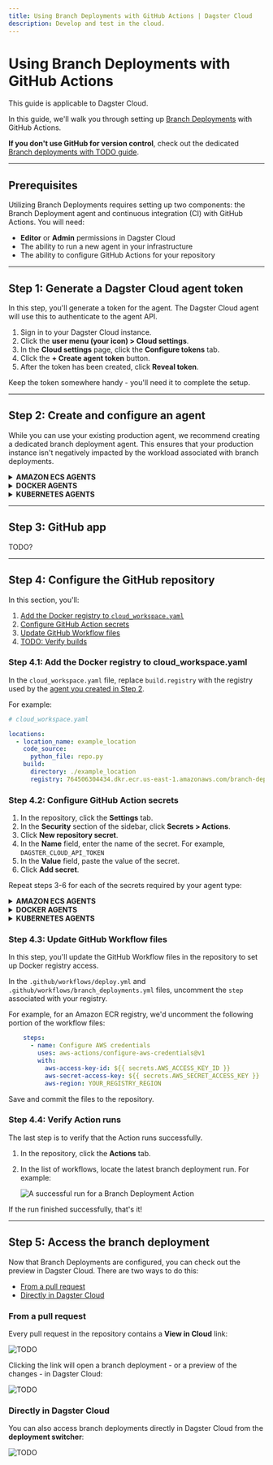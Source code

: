```yaml
---
title: Using Branch Deployments with GitHub Actions | Dagster Cloud
description: Develop and test in the cloud.
---
```


# Using Branch Deployments with GitHub Actions

<Note>
  This guide is applicable to Dagster Cloud.
</Note>

In this guide, we'll walk you through setting up [Branch Deployments](/dagster-cloud/developing-testing/branch-deployments) with GitHub Actions.

**If you don't use GitHub for version control**, check out the dedicated [Branch deployments with TODO guide](/dagster-cloud/developing-testing/branch-deployments/using-branch-deployments).

---

## Prerequisites

Utilizing Branch Deployments requires setting up two components: the Branch Deployment agent and continuous integration (CI) with GitHub Actions. You will need:

- **Editor** or **Admin** permissions in Dagster Cloud
- The ability to run a new agent in your infrastructure
- The ability to configure GitHub Actions for your repository

---

## Step 1: Generate a Dagster Cloud agent token

In this step, you'll generate a token for the agent. The Dagster Cloud agent will use this to authenticate to the agent API.

1. Sign in to your Dagster Cloud instance.
2. Click the **user menu (your icon) > Cloud settings**.
3. In the **Cloud settings** page, click the **Configure tokens** tab.
4. Click the **+ Create agent token** button.
5. After the token has been created, click **Reveal token**.

Keep the token somewhere handy - you'll need it to complete the setup.

---

## Step 2: Create and configure an agent

While you can use your existing production agent, we recommend creating a dedicated branch deployment agent. This ensures that your production instance isn't negatively impacted by the workload associated with branch deployments.

<details>
	<summary><strong>AMAZON ECS AGENTS</strong></summary>

1. **Create a new Amazon ECS agent**. [Click here to spin up the agent](https://console.aws.amazon.com/cloudformation/home#/stacks/create/review?templateURL=https://s3.amazonaws.com/dagster.cloud/cloudformation/ecs-agent-branch-deployments.yaml) using our CloudFormation template.

    **Note**: Creating the CloudFormation stack may take a few minutes; refreshing the [AWS console Stacks page](https://console.aws.amazon.com/cloudformation/home#/stacks) will show its status. For more information, see the [ECS agent setup guide](/dagster-cloud/deployment/agents/amazon-ecs).

2. **Create a private [Amazon Elastic Registry (ECR) repository](https://console.aws.amazon.com/ecr/repositories).** Refer to the [AWS ECR documentation](https://docs.aws.amazon.com/AmazonECR/latest/userguide/repository-create.html) for instructions.

   After the repository has been created, navigate back to the list of [ECR repositories](https://console.aws.amazon.com/ecr/repositories).

   In the list, locate the repository and its **URI**:

   ![Highlighted repository URI in the AWS ECR console](/images/dagster-cloud/developing-testing/branch-deployments/aws-ecr-uri.png)

3. [**Create an IAM user.**](https://docs.aws.amazon.com/IAM/latest/UserGuide/id_users_create.html) This user must:
   - Have push access to the ECR repository, and
   - Have programmatic access to AWS using an [access key](https://docs.aws.amazon.com/IAM/latest/UserGuide/id_credentials_access-keys.html)

   After the user is created, save the **Access key ID** and **Secret access key** values shown on the confirmation page:

   ![Highlighted repository URI in the AWS ECR console](/images/dagster-cloud/developing-testing/branch-deployments/aws-iam-user-keys.png)

</details>

<details>
	<summary><strong>DOCKER AGENTS</strong></summary>

1. Set up a new Docker agent. Refer to the [Docker agent setup guide](/dagster-cloud/deployment/agents/docker) for instructions.
2. After the agent is set up, modify the `dagster.yaml` file as follows:

   - Set the `dagster_cloud_api.branch_deployments` field to `true`
   - Remove any `deployment` field(s)

   For example:

    ```yaml
    # dagster.yaml

    instance_class:
      module: dagster_cloud.instance
      class: DagsterCloudAgentInstance

    dagster_cloud_api:
      agent_token: <YOUR_AGENT_TOKEN>
      branch_deployments: true   ## true enables branch deployments

    user_code_launcher:
      module: dagster_cloud.workspace.docker
      class: DockerUserCodeLauncher
      config:
        networks:
          - dagster_cloud_agent
        server_ttl:
          enabled: true
          ttl_seconds: 7200 #2 hours
    ```

</details>

<details>
  <summary><strong>KUBERNETES AGENTS</strong></summary>

1. Set up a new Kubernetes agent. Refer to the [Kubernetes agent setup guide](/dagster-cloud/deployment/agents/Kubernetes/running-configuring-kubernetes-agent) for instructions.

2. After the agent is set up, modify your Helm values file to include the following:

    ```yaml
    dagsterCloud:
      branchDeployments: true
    ---
    workspace:
      serverTTL:
        enabled: true
        ttlSeconds: 7200
    ```
    
</details>

---

## Step 3: GitHub app

TODO?

---

## Step 4: Configure the GitHub repository

In this section, you'll:

1. [Add the Docker registry to `cloud_workspace.yaml`](#step-41-add-the-docker-registry-to-cloud_workspaceyaml)
2. [Configure GitHub Action secrets](#step-42-configure-github-action-secrets)
3. [Update GitHub Workflow files](#step-43-update-github-workflow-files)
4. [TODO: Verify builds]()

### Step 4.1: Add the Docker registry to cloud_workspace.yaml

In the `cloud_workspace.yaml` file, replace `build.registry` with the registry used by the [agent you created in Step 2](#step-2-create-and-configure-an-agent).

For example:

```yaml
# cloud_workspace.yaml

locations:
  - location_name: example_location
    code_source:
      python_file: repo.py
    build:
      directory: ./example_location
      registry: 764506304434.dkr.ecr.us-east-1.amazonaws.com/branch-deployment-agent
```

### Step 4.2: Configure GitHub Action secrets

1. In the repository, click the **Settings** tab.
2. In the **Security** section of the sidebar, click **Secrets > Actions**.
3. Click **New repository secret**.
4. In the **Name** field, enter the name of the secret. For example, `DAGSTER_CLOUD_API_TOKEN`
5. In the **Value** field, paste the value of the secret.
6. Click **Add secret**.

Repeat steps 3-6 for each of the secrets required by your agent type:

<details>
  <summary><strong>AMAZON ECS AGENTS</strong></summary>

- `DAGSTER_CLOUD_API_TOKEN` - The Dagster Cloud agent token you created in [Step 1](#step-1-generate-a-dagster-cloud-agent-token)
- `ORGANIZATION_ID` - Your Dagster Cloud organization ID
- `AWS_ACCESS_KEY` - The **Access key ID** of the AWS IAM user you created in [Step 2](#step-2-create-and-configure-an-agent)
- `AWS_SECRET_ACCESS_KEY` - The **Secret access key** of the AWS IAM user you created in [Step 2](#step-2-create-and-configure-an-agent)

The **Actions secrets** page should look like the following:

![Configured GitHub Actions secrets for an AWS ECS agent](/images/dagster-cloud/developing-testing/branch-deployments/github-aws-ecr.png)

</details>

<details>
  <summary><strong>DOCKER AGENTS</strong></summary>

- `DAGSTER_CLOUD_API_TOKEN` - The Dagster Cloud agent token you created in [Step 1](#step-1-generate-a-dagster-cloud-agent-token)
- `ORGANIZATION_ID` - Your Dagster Cloud organization ID
- `DOCKERHUB_USERNAME` - Your DockerHub username
- `DOCKERHUB_TOKEN` - <!-- https://docs.docker.com/docker-hub/access-tokens/#create-an-access-token -->

The **Actions secrets** page should look like the following:

![Required GitHub Actions secrets for a Docker agent](/images/dagster-cloud/developing-testing/branch-deployments/github-dockerhub.png)

</details>

<details>
  <summary><strong>KUBERNETES AGENTS</strong></summary>
</details>

<!--
Google Cloud Registry
  - GCR_JSON_KEY (https://cloud.google.com/container-registry/docs/advanced-authentication#json-key) -->

### Step 4.3: Update GitHub Workflow files

In this step, you'll update the GitHub Workflow files in the repository to set up Docker registry access.

In the `.github/workflows/deploy.yml` and `.github/workflows/branch_deployments.yml` files, uncomment the `step` associated with your registry.

For example, for an Amazon ECR registry, we'd uncomment the following portion of the workflow files:

```yaml
    steps:
      - name: Configure AWS credentials
        uses: aws-actions/configure-aws-credentials@v1
        with:
          aws-access-key-id: ${{ secrets.AWS_ACCESS_KEY_ID }}
          aws-secret-access-key: ${{ secrets.AWS_SECRET_ACCESS_KEY }}
          aws-region: YOUR_REGISTRY_REGION
```

Save and commit the files to the repository.

### Step 4.4: Verify Action runs

The last step is to verify that the Action runs successfully.

1. In the repository, click the **Actions** tab.
2. In the list of workflows, locate the latest branch deployment run. For example:
   
   ![A successful run for a Branch Deployment Action](/images/dagster-cloud/developing-testing/branch-deployments/github-verify-run.png)

If the run finished successfully, that's it!

---

## Step 5: Access the branch deployment

Now that Branch Deployments are configured, you can check out the preview in Dagster Cloud. There are two ways to do this:

- [From a pull request](#from-a-pull-request)
- [Directly in Dagster Cloud](#directly-in-dagster-cloud)

### From a pull request

Every pull request in the repository contains a **View in Cloud** link:

![TODO](/images/dagster-cloud/developing-testing/branch-deployments/github-cloud-preview-link.png)

Clicking the link will open a branch deployment - or a preview of the changes - in Dagster Cloud:

![TODO](/images/dagster-cloud/developing-testing/branch-deployments/github-preview-link-click.gif)

### Directly in Dagster Cloud

You can also access branch deployments directly in Dagster Cloud from the **deployment switcher**:

![TODO](/images/dagster-cloud/developing-testing/branch-deployments/dagit-deployment-switcher.png)